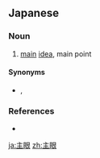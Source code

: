 ==Japanese==
{{ja-kanjitab|しゅ|がん|yomi=on}}

===Noun===
{{ja-noun|しゅがん}}

# [[main]] [[idea]], main point

====Synonyms====
* {{ja-r|中心|ちゅうしん}}, {{ja-r|主意|しゅい}}

===References===
* {{R:Shogakukan}}

[[ja:主眼]]
[[zh:主眼]]